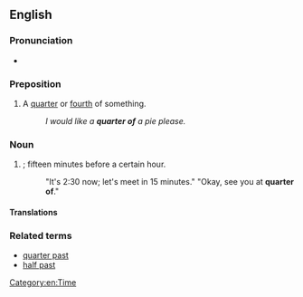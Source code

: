 ==English==

===Pronunciation===
* {{audio|en|En-au-quarter of.ogg|Audio (AU)}}

===Preposition===
{{en-prep}}

# A [[quarter]] or [[fourth]] of something.
#: ''I would like a '''quarter of''' a pie please.''

===Noun===
{{en-noun|-}}

# {{lb|en|dated}} {{synonym of|en|quarter to}}; fifteen minutes before a certain hour.
#: "It's 2:30 now; let's meet in 15 minutes." "Okay, see you at '''quarter of'''."

====Translations====
{{trans-see|quarter to}}

===Related terms===
* [[quarter past]]
* [[half past]]

[[Category:en:Time]]